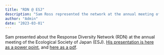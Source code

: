 ```yaml
---
title: "RDN @ ESJ"
description: "Sam Ross represented the network at the annual meeting of the Ecological Society of Japan"
author: "Admin"
date: "2023-03-01"
---
```


Sam presented about the Response Diversity Network (RDN) at the annual meeting of the Ecological Society of Japan (ESJ).
[His presentation is here as a power point](../assets/presentations/Slides_SR_ESJ_2023.pptx), and [here as a pdf](../assets/presentations/Slides_SR_ESJ_2023.pdf).
